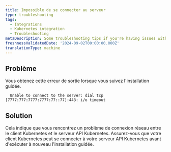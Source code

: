 ```yaml
---
title: Impossible de se connecter au serveur
type: troubleshooting
tags:
  - Integrations
  - Kubernetes integration
  - Troubleshooting
metaDescription: Some troubleshooting tips if you're having issues with the networking connection.
freshnessValidatedDate: '2024-09-02T00:00:00.000Z'
translationType: machine
---
```


## Problème

Vous obtenez cette erreur de sortie lorsque vous suivez l'installation guidée.

```shell
  Unable to connect to the server: dial tcp [7777:777:7777:7777:77::77]:443: i/o timeout
```

## Solution

Cela indique que vous rencontrez un problème de connexion réseau entre le client Kubernetes et le serveur API Kubernetes. Assurez-vous que votre client Kubernetes peut se connecter à votre serveur API Kubernetes avant d'exécuter à nouveau l'installation guidée.